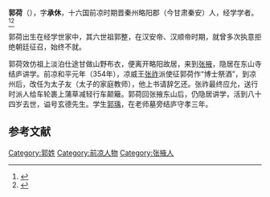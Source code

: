'''郭荷'''（{{bd|？||？|catIdx=}}），字'''承休'''，十六国前凉时期晋秦州略阳郡（今甘肃秦安）人，经学学者。<ref>{{cite web |title=隐士学师郭荷、郭瑀 |url=http://www.gsml.gov.cn/ztzl/bsxz/mldq/201804/t20180423_80492.html |website=民乐县人民政府网 }}</ref><ref>{{cite web |title=晋书 卷094 郭荷 |url=https://zh.wikisource.org/wiki/%E6%99%89%E6%9B%B8/%E5%8D%B7094#%E9%83%AD%E7%91%80 }}</ref>

郭荷出生在经学世家中，其六世祖郭整，在汉安帝、汉顺帝时期，就曾多次执意拒绝朝廷征召，始终不就。

郭荷效仿祖上淡泊仕途甘做山野布衣，便离开略阳故居，来到[[张掖|张掖]]，隐居在东山寺结庐讲学。前凉和平元年（354年），凉威王[[张祚|张祚]]派使征郭荷作“博士祭酒”，到凉州后，改任为太子友（太子的家庭教师），他上书请辞乞还。张祚最终应允，送行时派人给车轮裹上蒲草减轻行车颠簸。郭荷回张掖东山后，仍隐居讲学，活到八十四岁去世，谥号玄德先生。学生[[郭瑀_(十六国)|郭瑀]]，在老师墓旁结庐守孝三年。

==参考文献==
{{reflist}}

{{DEFAULTSORT:}}
[[Category:郭姓|Category:郭姓]]
[[Category:前凉人物|Category:前凉人物]]
[[Category:张掖人|Category:张掖人]]